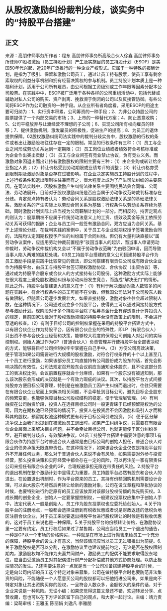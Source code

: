 # 从股权激励纠纷裁判分歧，谈实务中的“持股平台搭建”
## 正文
来源：高朋律师事务所作者：程东 高朋律师事务所高级合伙人徐鑫 高朋律师事务所律师01股权激励（员工持股计划）产生及实施目的员工持股计划（ESOP）是美国50年代兴起，近20年广泛推行的一种企业产权形式。它属于一种特殊的报酬计划，是指为了吸引、保留和激励公司员工，通过让员工持有股票，使员工享有剩余索取权的利益分享机制和拥有经营决策权的参与机制。员工持股计划本质上是一种福利计划，适用于公司所有雇员，由公司根据工资级别或工作年限等因素分配本公司股票。在实践中中，ESOP被广泛用于各种各样的公司重组活动中，包括代替或辅助对私人公司的购买、资产剥离、挽救濒于倒闭的公司以及反接管防御。有些公司将ESOP作为公司融资的一种手段。从企业所有者角度看，采用ESOP的用途主要可归纳为：1、实行资本积累，公司筹资的一种手段；2、为非公众持股公司的股票提供了一个内部交易的市场；3、上市的一种替代方案；4、防止恶意收购；5、公司平稳放弃与让渡经营不理想的子公司；6、实现公司所有权向雇员的转移；7、提供激励机制，激发雇员的积极性，促进生产的提高；8、为员工的退休提供保障。02股权激励纠纷司法实践中的裁判分歧实务中，股权激励的行权的条件或者出让激励股权往往存在一定的限制。常见的行权条件有三种：（1）员工与企业之间形成劳动关系达到一定期限；（2）员工岗位业绩或者绩效符合考核标准或为企业作出突出贡献；（3）员工与企业间签有竞业禁止协议，负有竞业义务。而激励对象因退出而出让持有激励股权的限制主要有三种：（1）由企业购或转让给企业指定人员；（2）转让价格受到劳动期限或业绩考评的调整；（3）转让价格亦受到限制期及激励对象是否存在过错影响。在企业决定实施员工持股计划的过程中，上述行权条件和退出限制往往兼而有之，很大程度上成为了产生司法纠纷的主要原因。在司法实践中，因股权激励产生纠纷法律关系主要围绕民法典合同编、公司法、劳动法展开。目前对于股权激励纠纷是否应当属于劳动争议范畴裁判标准存在分歧。肯定观点持有者认为：劳动合同关系是股权激励法律关系是的基础法律关系，激励关系的产生实际上以劳动合同关系为基础；行权条件以劳动关系存续为基础，同时激励计划实际上应当视为公司薪酬计划的一部分。而相反的，持否定观点的则认为：股票期权不应属于传统劳动法意义上的工资、绩效及奖金等员工依照劳动关系可获得的报酬；企业与员工间一般签有激励合同，双方应当为合同关系。基于上述理论分歧，在裁判实践的案例中，关于员工与企业就期权授予签署激励合同的，法院均认定因期权授予产生的纠纷属于合同纠纷。但仍有大量判决直接以“属劳动争议案件，应适用劳动仲裁前置程序”驳回当事人的起诉，而当事人申请劳动仲裁时，劳动争议仲裁机构又会以“不属于劳动争议范畴”为由驳回申请，因而导致当事人陷入两难的尴尬处境。03员工持股平台搭建的意义公司搭建持股平台作为员工激励手段是实践中比较常见的做法，即公司搭建有限责任公司或有限合伙企业作为持股平台，由员工与持股平台签订期权激励协议、合伙协议（出资协议）等，通过成为持股平台股东或合伙人的方式接持有公司股份。这种激励方式实际上能够在很大程度上避免股权激励纠纷与劳动纠纷发生竞合，而造成“解决无门”的情形。除此之外，持股平台搭建更大的意义在于：（1）有利于解决激励对象人数较多的问题在实践中，符合行权条件的员工可能不在少数，但我国公司法对于公司股东人数有做限制，但随着公司逐步发展壮大，如果直接持股，激励对象往往会超过限制人数，在这种情况下，公司通过设立多个持股平台，使得员工可以通过间接持股方式参与激励计划。现阶段对于多个持股平台除了私募基金行业有穿透累计计算投资人的规定，目前国家法律对于股权激励领域的持股平台没有政策上的限制，不会进行穿透的核查。（2）有利于目标公司的控制权掌握在采用的持股平台搭建方式中，以有限合伙企业作为持股平台，因有限合伙企业的特殊性，即LP（有限合伙人）只出资不参与合伙企业经营和决策，能够较大程度的保障公司创始人对公司的实际控制权。创始人通过作为GP（普通合伙人）负责管理并行使持股平台全部表决权的方式，能够将目标公司控制权牢牢掌握在自己手中。（3）方便公司高效决策，便于管理如果公司需要进行大规模的股权激励，对符合行权条件的十个以上甚至几十个员工进行激励，如果该部分员工均直接持有公司股份成为股东的话，首先会影响决策的有效性，公司法规定召开股东会议前应当通知全体股东，且不论这部分员工的表决权比例，会议前置程序就会十分麻烦，如果有一个股东没有被通知到，那么该次股东会形成的决议就是一个有效力瑕疵的决议。其次，以持股平台方式间接持股亦方便目标公司管理，特别是在被激励员工因产生纠纷而退出时，往往只需要在有限合伙企业层面上来解决相关问题，不会牵扯到目标公司，避免目标企业股东的频繁变更，也能够保障目标公司股权结构的稳定，便于管理层管理。（4）有利融资在公司融资阶段，投资人在选择目标公司时一般更青睐于已经预留期权池的公司，因为在期权池已经预留的情况下，投资人在投资后不会因激励和吸引人才而稀释其的股权，预留期权池这种模式更有利于目标公司引进投资。（5）便于区分解决争议上面我们也提到在被激励员工退出时，如果产生纠纷争议，只需要在有限合伙企业层面上来解决相关问题，并不会牵扯目标公司，也就更能便于区分纠纷类型，避开裁判分歧点，有效解决争议。04员工持股平台搭建中需要注意的事项1.有限合伙作为持股平台时普通合伙人通常是由目标公司的创始人担任，普通合伙人对企业的债务承担无限连带责任。在这种情况下，如果该合伙企业仅仅是持股平台对外不开展任何业务，那么对于普通合伙人来说不会有风险，如果需要对外参与投资经营，那么投资决策和实际经营中都会存在一定的风险，可以再注册一家有限责任公司来担任有限合伙企业的GP，合理规避承担无限连带责任的风险。2.持股平台的退出机制在整个激励计划中显得尤为重要，员工持股平台必然有股东和合伙人的进出，在设置退出机制时，作为平台原来的员工，其持有份额回购机制需要设计合理，可以由大股东代持然后再转让给新的激励对象，公司在设立章程和草拟协议的时候，也要特别进行约定原有的员工应该放弃对该部分股权份额的优先购买权。3.成长期的创业企业，创始人一定要掌握控制权，一般建议投票权应集中于创始人手中，法定代表人一般是创始人，员工作为股东投票权也应委托给创始人。4.关于持股平台的注册地点，一般都会选择注册到有税收优惠或者说是财政返还的低税负地区注册合伙企业，对于员工来说要退出持股平台进行股权转让的时候是有税收优惠的，这对于员工来说也是一种保障。5.关于持股平台的份额转让价格，在激励协议里一定要有约定，员工行权后如果过了禁售期，公司应当给员工一个退出的通告，一种是GP以一个市场的价格购买，一种就是在市场上进行抛售来给员工一个充分的保障，持股平台的设立才有意义，当然该情况应当以员工无过错推出为前提。6.关于激励股权是否可以分割，在激励协议里也建议提前约定，无论是否在股权限制期内，激励股权均不能作为夫妻共同财产，激励员工的配偶不能要求取得股东地位，应当由受激励员工对其配偶进行财产分配补偿或其他方式协商处理。以防止极端情况的发生。7.还需要注意的一点就是当一个公司准备搭建持股平台的时候，一定是向公司内部的员工这个特定对象来募集，公司在做持股平台时也要防范非法集资的风险，不能随便一个人愿意买公司的股权都可以把他招进公司来，如果是向不特定对象让其出资购买你的股权，一旦符合人数众多，金额较大的条件的话，对于企业来说是一种风险。无讼小编：如果您觉得这篇文章还不错，欢迎转发分享、点赞收藏，您也可以在下方评论区留下自己的观点，和大家一起讨论。主编：靖力责编：梁萌审核：王雅玉 陈丽娟 刘逸凡 李雅朋